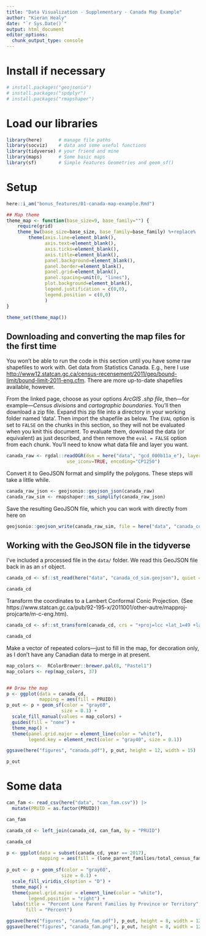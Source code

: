 ```yaml
---
title: "Data Visualization - Supplementary - Canada Map Example"
author: "Kieran Healy"
date: "`r Sys.Date()`"
output: html_document
editor_options: 
  chunk_output_type: console
---
```


# Install if necessary

```r
# install.packages("geojsonio")
# install.packages("spdplyr")
# install.packages("rmapshaper")
```


# Load our libraries

```r
library(here)      # manage file paths
library(socviz)    # data and some useful functions
library(tidyverse) # your friend and mine
library(maps)      # Some basic maps
library(sf)        # Simple Features Geometries and geom_sf()
```

# Setup

```r
here::i_am("bonus_features/01-canada-map-example.Rmd")
```


```r
## Map theme
theme_map <- function(base_size=9, base_family="") {
    require(grid)
    theme_bw(base_size=base_size, base_family=base_family) %+replace%
        theme(axis.line=element_blank(),
              axis.text=element_blank(),
              axis.ticks=element_blank(),
              axis.title=element_blank(),
              panel.background=element_blank(),
              panel.border=element_blank(),
              panel.grid=element_blank(),
              panel.spacing=unit(0, "lines"),
              plot.background=element_blank(),
              legend.justification = c(0,0),
              legend.position = c(0,0)
              )
}

theme_set(theme_map())
```


## Downloading and converting the map files for the first time

You won't be able to run the code in this section until you have some raw shapefiles to work with. Get data from Statistics Canada. E.g., here I use  <http://www12.statcan.gc.ca/census-recensement/2011/geo/bound-limit/bound-limit-2011-eng.cfm>. There are more up-to-date shapefiles available, however. 

From the linked page, choose as your options _ArcGIS .shp file_, then---for example---_Census divisions_ and _cartographic boundaries_. You'll then download a zip file. Expand this zip file into a directory in your working folder named 'data'. Then import the shapefile as below. The `EVAL` option is set to `FALSE` on the chunks in this section, so they will not be evaluated when you knit this document. To evaluate them, download the data (or equivalent) as just described, and then remove the `eval = FALSE` option from each chunk. You'll need to know what data file and layer you want. 

```r
canada_raw <- rgdal::readOGR(dsn = here("data", "gcd_000b11a_e"), layer = "gcd_000b11a_e",
                      use_iconv=TRUE, encoding="CP1250")
```

Convert it to GeoJSON format and simplify the polygons. These steps will take a little while.

```r
canada_raw_json <- geojsonio::geojson_json(canada_raw)
canada_raw_sim <- rmapshaper::ms_simplify(canada_raw_json)
```

Save the resulting GeoJSON file, which you can work with directly from here on

```r
geojsonio::geojson_write(canada_raw_sim, file = here("data", "canada_cd_sim.geojson")
```

## Working with the GeoJSON file in the tidyverse

I've included a processed file in the `data/` folder. We read this GeoJSON file back in as an `sf` object.

```r
canada_cd <- sf::st_read(here("data", "canada_cd_sim.geojson"), quiet = TRUE)

canada_cd
```

Transform the coordinates to a Lambert Conformal Conic Projection. (See  https://www.statcan.gc.ca/pub/92-195-x/2011001/other-autre/mapproj-projcarte/m-c-eng.htm).

```r
canada_cd <- sf::st_transform(canada_cd, crs = "+proj=lcc +lat_1=49 +lat_2=77 +lon_0=-91.52 +x_0=0 +y_0=0 +datum=NAD83 +units=m +no_defs")

canada_cd
```


Make a vector of repeated colors---just to fill in the map, for decoration only, as I don't have any Canadian data to merge in at present.

```r

map_colors <-  RColorBrewer::brewer.pal(8, "Pastel1")
map_colors <- rep(map_colors, 37)


## Draw the map
p <- ggplot(data = canada_cd, 
            mapping = aes(fill = PRUID))
p_out <- p + geom_sf(color = "gray60", 
                    size = 0.1) + 
  scale_fill_manual(values = map_colors) + 
  guides(fill = "none") + 
  theme_map() + 
  theme(panel.grid.major = element_line(color = "white"),
        legend.key = element_rect(color = "gray40", size = 0.1))

ggsave(here("figures", "canada.pdf"), p_out, height = 12, width = 15)

p_out
```

# Some data

```r
can_fam <- read_csv(here("data", "can_fam.csv")) |>
  mutate(PRUID = as.factor(PRUID))

can_fam

canada_cd <- left_join(canada_cd, can_fam, by = "PRUID")

canada_cd

p <- ggplot(data = subset(canada_cd, year == 2017), 
            mapping = aes(fill = (lone_parent_families/total_census_families)*100))
            
p_out <- p + geom_sf(color = "gray60", 
                    size = 0.1) + 
  scale_fill_viridis_c(option = "D") + 
  theme_map() + 
  theme(panel.grid.major = element_line(color = "white"),
        legend.position = "right") + 
  labs(title = "Percent Lone Parent Families by Province or Territory", 
       fill = "Percent")

ggsave(here("figures", "canada_fam.pdf"), p_out, height = 8, width = 12)
ggsave(here("figures", "canada_fam.png"), p_out, height = 8, width = 12, dpi = 300)

```


